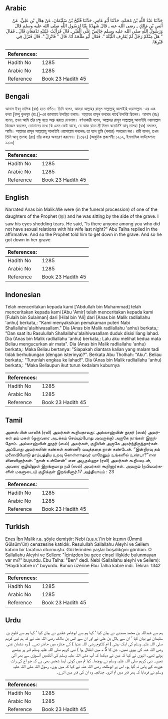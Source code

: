 ## Arabic


<div dir="rtl" lang="ar" style={{fontSize:'larger',backgroundColor:'#f8f9fa',padding:20}}>
حَدَّثَنَا عَبْدُ اللَّهِ بْنُ مُحَمَّدٍ، حَدَّثَنَا أَبُو عَامِرٍ، حَدَّثَنَا فُلَيْحُ بْنُ سُلَيْمَانَ، عَنْ هِلاَلِ بْنِ عَلِيٍّ، عَنْ أَنَسِ بْنِ مَالِكٍ ـ رضى الله عنه ـ قَالَ شَهِدْنَا بِنْتًا لِرَسُولِ اللَّهِ صلى الله عليه وسلم قَالَ وَرَسُولُ اللَّهِ صلى الله عليه وسلم جَالِسٌ عَلَى الْقَبْرِ ـ قَالَ فَرَأَيْتُ عَيْنَيْهِ تَدْمَعَانِ قَالَ ـ فَقَالَ ‏"‏ هَلْ مِنْكُمْ رَجُلٌ لَمْ يُقَارِفِ اللَّيْلَةَ ‏"‏‏.‏ فَقَالَ أَبُو طَلْحَةَ أَنَا‏.‏ قَالَ ‏"‏ فَانْزِلْ ‏"‏‏.‏ قَالَ فَنَزَلَ فِي قَبْرِهَا‏.‏
</div>
<div style={{backgroundColor:'#f8f9fa',padding:20, marginBottom: 10}}><table> <thead> <tr> <th>References:</th> <th></th> </tr> </thead> <tbody><tr><td>Hadith No</td><td>1285</td></tr><tr><td>Arabic No</td><td>1285</td></tr><tr><td>Reference</td><td>Book 23 Hadith 45</td></tr></tbody></table></div>

## Bengali


<div dir="ltr" lang="bn" style={{fontSize:'larger',backgroundColor:'#f8f9fa',padding:20}}>
আনাস ইবনু মালিক (রাঃ) হতে বর্ণিত। তিনি বলেন, আমরা আল্লাহর রাসূল সাল্লাল্লাহু আলাইহি ওয়াসাল্লাম -এর এক কন্যা [উম্মু কুলসুম (রা.)]-এর জানাযায় উপস্থিত হলাম। আল্লাহর রাসূল কবরের পার্শ্বে উপবিষ্ট ছিলেন। আনাস (রাঃ) বলেন, তখন আমি তাঁর চক্ষু হতে অশ্রু ঝরতে দেখলাম। বর্ণনাকারী বলেন, আল্লাহর রাসূল সাল্লাল্লাহু আলাইহি ওয়াসাল্লাম জিজ্ঞেস করলেন, তোমাদের মধ্যে কি এমন কেউ আছে, যে আজ রাতে স্ত্রী মিলন করোনি? আবূ তালহা (রাঃ) বললেন, আমি। আল্লাহর রাসূল সাল্লাল্লাহু আলাইহি ওয়াসাল্লাম বললেনঃ তা হলে তুমি (কবরে) অবতরণ কর। রাবী বলেন, তখন তিনি আবূ তালহা (রাঃ) তাঁর কবরে অবতরণ করলেন। (১৩৪২) (আধুনিক প্রকাশনীঃ ১২০২, ইসলামিক ফাউন্ডেশনঃ ১২১০)
</div>
<div style={{backgroundColor:'#f8f9fa',padding:20, marginBottom: 10}}><table> <thead> <tr> <th>References:</th> <th></th> </tr> </thead> <tbody><tr><td>Hadith No</td><td>1285</td></tr><tr><td>Arabic No</td><td>1285</td></tr><tr><td>Reference</td><td>Book 23 Hadith 45</td></tr></tbody></table></div>

## English


<div dir="ltr" lang="en" style={{fontSize:'larger',backgroundColor:'#f8f9fa',padding:20}}>
Narrated Anas bin Malik:We were (in the funeral procession) of one of the daughters of the Prophet (ﷺ) and he was sitting by the side of the grave. I saw his eyes shedding tears. He said, "Is there anyone among you who did not have sexual relations with his wife last night?" Abu Talha replied in the affirmative. And so the Prophet told him to get down in the grave. And so he got down in her grave
</div>
<div style={{backgroundColor:'#f8f9fa',padding:20, marginBottom: 10}}><table> <thead> <tr> <th>References:</th> <th></th> </tr> </thead> <tbody><tr><td>Hadith No</td><td>1285</td></tr><tr><td>Arabic No</td><td>1285</td></tr><tr><td>Reference</td><td>Book 23 Hadith 45</td></tr></tbody></table></div>

## Indonesian


<div dir="ltr" lang="id" style={{fontSize:'larger',backgroundColor:'#f8f9fa',padding:20}}>
Telah menceritakan kepada kami ['Abdullah bin Muhammad] telah menceritakan kepada kami [Abu 'Amir] telah menceritakan kepada kami [Fulaih bin Sulaiman] dari [Hilal bin 'Ali] dari [Anas bin Malik radliallahu 'anhu] berkata,: "Kami menyaksikan pemakaman puteri Nabi Shallallahu'alaihiwasallam." Dia (Anas bin Malik radliallahu 'anhu) berkata,: "Dan saat itu Rasulullah Shallallahu'alaihiwasallam duduk disisi liang lahad. Dia (Anas bin Malik radliallahu 'anhu) berkata,: Lalu aku melihat kedua mata Beliau mengucurkan air mata". Dia (Anas bin Malik radliallahu 'anhu) berkata,: Maka Beliau bertanya: "Siapakah diantara kalian yang malam tadi tidak berhubungan (dengan isterinya)?". Berkata Abu Tholhah: "Aku". Beliau berkata,: "Turunlah engkau ke lahad!". Dia (Anas bin Malik radliallahu 'anhu) berkata,: "Maka Beliaupun ikut turun kedalam kuburnya
</div>
<div style={{backgroundColor:'#f8f9fa',padding:20, marginBottom: 10}}><table> <thead> <tr> <th>References:</th> <th></th> </tr> </thead> <tbody><tr><td>Hadith No</td><td>1285</td></tr><tr><td>Arabic No</td><td>1285</td></tr><tr><td>Reference</td><td>Book 23 Hadith 45</td></tr></tbody></table></div>

## Tamil


<div dir="ltr" lang="ta" style={{fontSize:'larger',backgroundColor:'#f8f9fa',padding:20}}>
அனஸ் பின் மாலிக் (ரலி) அவர்கள் கூறியதாவது: அல்லாஹ்வின் தூதர் (ஸல்) அவர்கள் தம் மகள் (ஒருவரை அடக்கம் செய்யும்போது அவருக்கு) அருகே நாங்கள் இருந்தோம். அல்லாஹ்வின் தூதர் (ஸல்) அவர்கள், குழியின் அருகே அமர்ந்திருந்தார்கள். அப்போது அவர்களின் கண்கள் கண்ணீர் வடித்ததை நான் கண்டேன். “இன்றிரவு தம் மனைவியோடு தாம்பத்திய உறவு கொள்ளாதவர் யாரேனும் உங்களில் உண்டா?”என வினவினார்கள். “நான் உள்ளேன்” என அபூதல்ஹா (ரலி) அவர்கள் கூறியவுடன், அவரை குழியினுள் இறங்குமாறு நபி (ஸல்) அவர்கள் கூறினார்கள். அவரும் (நபியவர்களின் மகளுடைய) குழிக்குள் இறங்கினார்.17 அத்தியாயம் : 23
</div>
<div style={{backgroundColor:'#f8f9fa',padding:20, marginBottom: 10}}><table> <thead> <tr> <th>References:</th> <th></th> </tr> </thead> <tbody><tr><td>Hadith No</td><td>1285</td></tr><tr><td>Arabic No</td><td>1285</td></tr><tr><td>Reference</td><td>Book 23 Hadith 45</td></tr></tbody></table></div>

## Turkish


<div dir="ltr" lang="tr" style={{fontSize:'larger',backgroundColor:'#f8f9fa',padding:20}}>
Enes İbn Malik r.a. şöyle demiştir: Nebi (s.a.v.)'in bir kızının (Ümmü Gülsüm'ün) cenazesine katıldık. Resulullah Sallallahu Aleyhi ve Sellem kabrin bir tarafına oturmuştu. Gözlerinden yaşlar boşaldığını gördüm. O Sallallahu Aleyhi ve Sellem: "İçinizden bu gece cinsel ilişkide bulunmayan var mı?" buyurdu. Ebu Talha: "Ben" dedi. Nebi (Sallallahu aleyhi ve Sellem): "Haydi kabre in" buyurdu. Bunun üzerine Ebu Talha kabre indi. Tekrar: 1342
</div>
<div style={{backgroundColor:'#f8f9fa',padding:20, marginBottom: 10}}><table> <thead> <tr> <th>References:</th> <th></th> </tr> </thead> <tbody><tr><td>Hadith No</td><td>1285</td></tr><tr><td>Arabic No</td><td>1285</td></tr><tr><td>Reference</td><td>Book 23 Hadith 45</td></tr></tbody></table></div>

## Urdu


<div dir="rtl" lang="ur" style={{fontSize:'larger',backgroundColor:'#f8f9fa',padding:20}}>
ہم سے عبداللہ بن محمد مسندی نے بیان کیا ‘ کہا ہم سے ابوعامر عقدی نے بیان کیا ‘ کہا ہم سے فلیح بن سلیمان نے بیان کیا ‘ ان سے ہلال بن علی نے اور ان سے انس بن مالک رضی اللہ عنہ نے کہ ہم نبی کریم صلی اللہ علیہ وسلم کی ایک بیٹی ( ام کلثوم رضی اللہ عنہا ) کے جنازہ میں حاضر تھے۔ ( وہ عثمان غنی رضی اللہ عنہ کی بیوی تھیں۔ جن کا 5 ھ میں انتقال ہوا ) نبی کریم صلی اللہ علیہ وسلم قبر پر بیٹھے ہوئے تھے۔ انہوں نے کہا کہ میں نے دیکھا کہ آپ صلی اللہ علیہ وسلم کی آنکھیں آنسوؤں سے بھر آئی تھیں۔ نبی کریم صلی اللہ علیہ وسلم نے پوچھا۔ کیا تم میں کوئی ایسا شخص بھی ہے کہ جو آج کی رات عورت کے پاس نہ گیا ہو۔ اس پر ابوطلحہ رضی اللہ عنہ نے کہا کہ میں ہوں۔ رسول اللہ صلی اللہ علیہ وسلم نے فرمایا کہ پھر قبر میں تم اترو۔ چنانچہ وہ ان کی قبر میں اترے۔
</div>
<div style={{backgroundColor:'#f8f9fa',padding:20, marginBottom: 10}}><table> <thead> <tr> <th>References:</th> <th></th> </tr> </thead> <tbody><tr><td>Hadith No</td><td>1285</td></tr><tr><td>Arabic No</td><td>1285</td></tr><tr><td>Reference</td><td>Book 23 Hadith 45</td></tr></tbody></table></div>